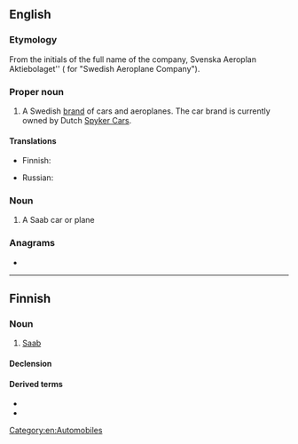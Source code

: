 {{also|saab}}
==English==
{{wikipedia}}

===Etymology===
From the initials of the full name of the company, Svenska Aeroplan Aktiebolaget'' ({{etyl|sv|en}} for "Swedish Aeroplane Company").

===Proper noun===
{{head|en|proper noun}}

# A Swedish [[brand]] of cars and aeroplanes. The car brand is currently owned by Dutch [[w:Spyker Cars|Spyker Cars]].

====Translations====
{{trans-top|Swedish brand of cars and aeroplanes}}
* Finnish: {{t|fi|Saab}}
{{trans-mid}}
* Russian: {{t|ru|Сааб}}
{{trans-bottom}}

===Noun===
{{en-noun}}

# A Saab car or plane

===Anagrams===
* {{anagrams|en|a=aabs|AABs|BSAA|Basa|Saba|abas|baas|basa|saba|à bas}}

[[Category:en:Automobiles]]

----

==Finnish==

===Noun===
{{fi-noun}}

# [[#English|Saab]] {{qualifier|brand, car of that brand}}

====Declension====
{{fi-decl-risti|i=0|Saab|||a}}

====Derived terms====
* {{l|fi|saabismi}}
* {{l|fi|saabisti}}